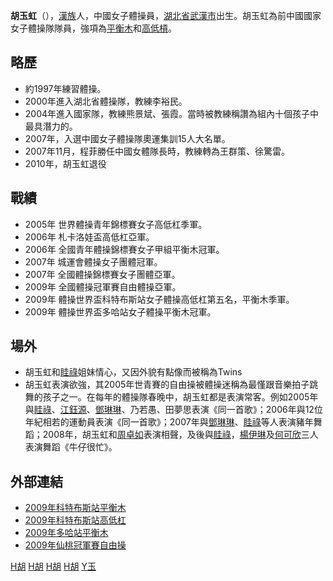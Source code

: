 {{Infobox Gymnast
|gymnastname= 胡玉虹
|fullname  = 胡玉虹
|nickname  = 小胡、捷捷
|country   = {{CHN}}
|formercountry= 
|hometown= {{CHN}} [[湖北省|湖北省]] [[武漢市|武漢市]]
|birthdate= {{birth_date_and_age|1992|2|4}}
|birthplace= {{CHN}}
|deathdate=
|deathplace=
|discipline= 女子[[競技體操|競技體操]] 
|headcoach= 王群策
}}

'''胡玉虹'''（{{bd|1992年|2月4日|catIdx=H胡}}），[[漢族|漢族]]人，中國女子體操員，[[湖北省|湖北省]][[武漢市|武漢市]]出生。胡玉虹為前中國國家女子體操隊隊員，強項為[[平衡木|平衡木]]和[[高低槓|高低槓]]。

== 略歷 ==
* 約1997年練習體操。
* 2000年進入湖北省體操隊，教練李裕民。
* 2004年進入國家隊，教練熊景斌、張霞。當時被教練稱讚為組內十個孩子中最具潛力的。
* 2007年，入選中國女子體操隊奧運集訓15人大名單。
* 2007年11月，程菲勝任中國女體隊長時，教練轉為王群策、徐驚雷。
* 2010年，胡玉虹退役

== 戰績 ==
* 2005年 世界體操青年錦標賽女子高低杠季軍。
* 2006年 札卡洛娃盃高低杠亞軍。
* 2006年 全國青年體操錦標賽女子甲組平衡木冠軍。
* 2007年 城運會體操女子團體冠軍。
* 2007年 全國體操錦標賽女子團體亞軍。
* 2009年 全國體操冠軍賽自由體操亞軍。
* 2009年 體操世界盃科特布斯站女子體操高低杠第五名，平衡木季軍。
* 2009年 體操世界盃多哈站女子體操平衡木冠軍。

== 場外 ==
* 胡玉虹和[[眭祿|眭祿]]姐妹情心，又因外貌有點像而被稱為Twins
* 胡玉虹表演欲強，其2005年世青賽的自由操被體操迷稱為最慬跟音樂拍子跳舞的孩子之一。在每年的體操隊春晚中，胡玉虹都是表演常客。例如2005年與[[眭祿|眭祿]]、[[江鈺源|江鈺源]]、[[鄧琳琳|鄧琳琳]]、乃若愚、田夢思表演《同一首歌》；2006年與12位年紀相若的運動員表演《同一首歌》；2007年與[[鄧琳琳|鄧琳琳]]、[[眭祿|眭祿]]等人表演豬年舞蹈；2008年，胡玉虹和[[周卓如|周卓如]]表演相聲，及後與[[眭祿|眭祿]]，[[楊伊琳|楊伊琳]]及[[何可欣|何可欣]]三人表演舞蹈《牛仔很忙》。

== 外部連結 ==
* [http://www.youtube.com/watch?v=IWpTcwctvvA 2009年科特布斯站平衡木] {{Wayback|url=http://www.youtube.com/watch?v=IWpTcwctvvA |date=20160922204603 }}
* [http://www.youtube.com/watch?v=fiujmXy8Y84 2009年科特布斯站高低杠]
* [http://www.youtube.com/watch?v=27t4T6H6t1k 2009年多哈站平衡木] {{Wayback|url=http://www.youtube.com/watch?v=27t4T6H6t1k |date=20160409160031 }}
* [http://www.youtube.com/watch?v=NJYncZMVoC4 2009年仙桃冠軍賽自由操] {{Wayback|url=http://www.youtube.com/watch?v=NJYncZMVoC4 |date=20160414030242 }}


[[Category:1992年出生|H胡]]
[[Category:在世人物|H胡]]
[[Category:中国女子体操运动员|H胡]]
[[Category:黃石人|H胡]]
[[Category:胡姓|Y玉]]